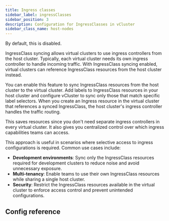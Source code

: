 ```yaml
---
title: Ingress classes
sidebar_label: ingressClasses
sidebar_position: 3
description: Configuration for IngressClasses in vCluster
sidebar_class_name: host-nodes
---
```



<TenancySupport hostNodes="true" />

<!-- vale off -->

By default, this is disabled.

IngressClass syncing allows virtual clusters to use ingress controllers from the host cluster. Typically, each virtual cluster needs its own ingress controller to handle incoming traffic. With IngressClass syncing enabled, virtual clusters can reference IngressClass resources from the host cluster instead.

You can enable this feature to sync IngressClass resources from the host cluster to the virtual cluster. Add labels to IngressClass resources in your host cluster and configure vCluster to sync only those that match specific label selectors. When you create an Ingress resource in the virtual cluster that references a synced IngressClass, the host cluster's ingress controller handles the traffic routing.

This saves resources since you don't need separate ingress controllers in every virtual cluster. It also gives you centralized control over which ingress capabilities teams can access. 

This approach is useful in scenarios where selective access to ingress configurations is required. Common use cases include:

- **Development environments**: Sync only the IngressClass resources required for development clusters to reduce noise and avoid unnecessary exposure.
- **Multi-tenancy**: Enable teams to use their own IngressClass resources while sharing a single host cluster.
- **Security**: Restrict the IngressClass resources available in the virtual cluster to enforce access control and prevent unintended configurations.

<ClassSyncing showResource="true" lowercaseResource="ingress" resource="Ingress" pluralResource="ingresses" lowercaseResourceClass="ingressclass" resourceClass="IngressClass" pluralResourceClass="ingressClasses" resourceClassName="IngressClassName" expressionKey="kubernetes.io/ingress.class" expressionValue1="nginx" expressionValue2="traefik" />

## Config reference

<EnableSwitch/>
